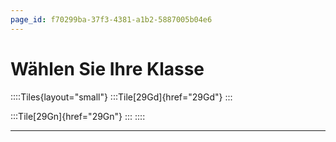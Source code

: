 ```yaml
---
page_id: f70299ba-37f3-4381-a1b2-5887005b04e6
---
```


<head>
  <body className='no-search'></body>
</head>

# Wählen Sie Ihre Klasse
::::Tiles{layout="small"}
:::Tile[29Gd]{href="29Gd"}
:::

:::Tile[29Gn]{href="29Gn"}
:::
::::

---
